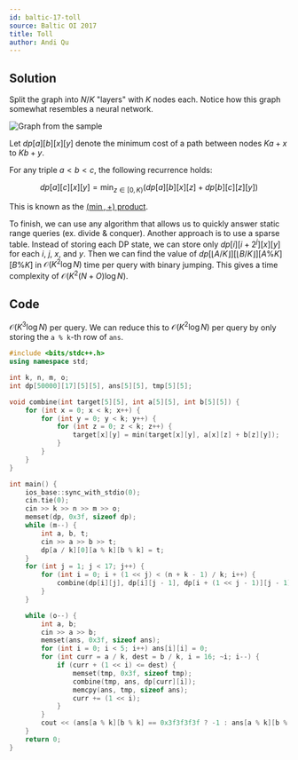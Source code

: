```yaml
---
id: baltic-17-toll
source: Baltic OI 2017
title: Toll
author: Andi Qu
---
```


## Solution

Split the graph into $N / K$ "layers" with $K$ nodes each. Notice how this graph somewhat resembles a neural network.

![Graph from the sample](<Baltic 17-toll/graph.png>)

Let $dp[a][b][x][y]$ denote the minimum cost of a path between nodes $Ka + x$ to $Kb + y$.

For any triple $a < b < c$, the following recurrence holds:

$$
dp[a][c][x][y] = \min_{z \in [0, K)} (dp[a][b][x][z] + dp[b][c][z][y])
$$

This is known as the [$(\min,+)$ product](https://en.wikipedia.org/wiki/Min-plus_matrix_multiplication).

To finish, we can use any algorithm that allows us to quickly answer static range queries (ex. divide & conquer). Another approach is to use a sparse table. Instead of storing each DP state, we can store only $dp[i][i + 2^j][x][y]$ for each $i$, $j$, $x$, and $y$. Then we can find the value of $dp[\lfloor A / K \rfloor][\lfloor B / K \rfloor][A \% K][B \% K]$ in $\mathcal{O}(K^2 \log N)$ time per query with binary jumping. This gives a time complexity of $\mathcal{O}(K^2(N+O)\log N)$.

## Code

$\mathcal{O}(K^3 \log N)$ per query. We can reduce this to $\mathcal{O}(K^2 \log N)$ per query by only storing the `a % k`-th row of `ans`.

```cpp
#include <bits/stdc++.h>
using namespace std;

int k, n, m, o;
int dp[50000][17][5][5], ans[5][5], tmp[5][5];

void combine(int target[5][5], int a[5][5], int b[5][5]) {
    for (int x = 0; x < k; x++) {
        for (int y = 0; y < k; y++) {
            for (int z = 0; z < k; z++) {
                target[x][y] = min(target[x][y], a[x][z] + b[z][y]);
            }
        }
    }
}

int main() {
    ios_base::sync_with_stdio(0);
    cin.tie(0);
    cin >> k >> n >> m >> o;
    memset(dp, 0x3f, sizeof dp);
    while (m--) {
        int a, b, t;
        cin >> a >> b >> t;
        dp[a / k][0][a % k][b % k] = t;
    }
    for (int j = 1; j < 17; j++) {
        for (int i = 0; i + (1 << j) < (n + k - 1) / k; i++) {
            combine(dp[i][j], dp[i][j - 1], dp[i + (1 << j - 1)][j - 1]);
        }
    }

    while (o--) {
        int a, b;
        cin >> a >> b;
        memset(ans, 0x3f, sizeof ans);
        for (int i = 0; i < 5; i++) ans[i][i] = 0;
        for (int curr = a / k, dest = b / k, i = 16; ~i; i--) {
            if (curr + (1 << i) <= dest) {
                memset(tmp, 0x3f, sizeof tmp);
                combine(tmp, ans, dp[curr][i]);
                memcpy(ans, tmp, sizeof ans);
                curr += (1 << i);
            }
        }
        cout << (ans[a % k][b % k] == 0x3f3f3f3f ? -1 : ans[a % k][b % k]) << '\n';
    }
    return 0;
}
```
